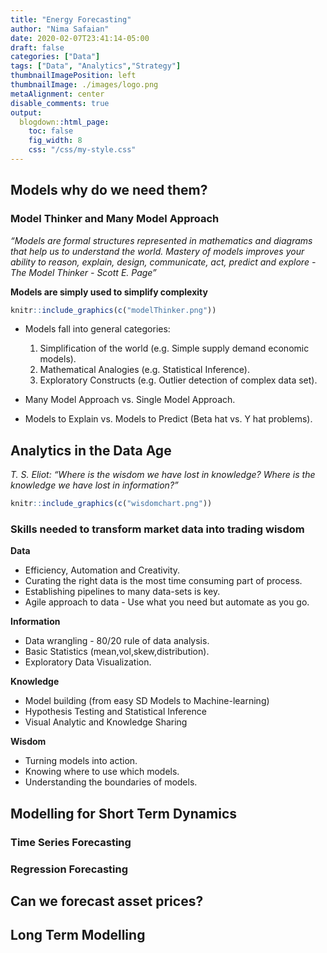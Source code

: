 ```yaml
---
title: "Energy Forecasting"
author: "Nima Safaian"
date: 2020-02-07T23:41:14-05:00
draft: false
categories: ["Data"]
tags: ["Data", "Analytics","Strategy"]
thumbnailImagePosition: left
thumbnailImage: ./images/logo.png
metaAlignment: center
disable_comments: true
output:
  blogdown::html_page:
    toc: false
    fig_width: 8
    css: "/css/my-style.css"
---
```


## Models why do we need them?

### Model Thinker and Many Model Approach

*"Models are formal structures represented in mathematics and diagrams that help us to understand the world. Mastery of models improves your ability to reason, explain, design, communicate, act, predict and explore - The Model Thinker - Scott E. Page"* 

**Models are simply used to simplify complexity**

```r
knitr::include_graphics(c("modelThinker.png"))
```

+ Models fall into general categories: 

  1. Simplification of the world (e.g. Simple supply demand economic models).
  2. Mathematical Analogies (e.g. Statistical Inference).
  3. Exploratory Constructs (e.g. Outlier detection of complex data set).
+ Many Model Approach vs. Single Model Approach.
+ Models to Explain vs. Models to Predict (Beta hat vs. Y hat problems).

## Analytics in the Data Age 

*T. S. Eliot: “Where is the wisdom we have lost in knowledge? Where is the knowledge we have lost in information?”* 

```r
knitr::include_graphics(c("wisdomchart.png"))
```
  

### Skills needed to transform market data into trading wisdom

**Data**

+ Efficiency, Automation and Creativity.  
+ Curating the right data is the most time consuming part of process.
+ Establishing pipelines to many data-sets is key.
+ Agile approach to data - Use what you need but automate as you go.

**Information**  

+ Data wrangling - 80/20 rule of data analysis.
+ Basic Statistics (mean,vol,skew,distribution).
+ Exploratory Data Visualization.

**Knowledge**

+ Model building (from easy SD Models to Machine-learning)
+ Hypothesis Testing and Statistical Inference
+ Visual Analytic and Knowledge Sharing  

**Wisdom** 

+ Turning models into action.
+ Knowing where to use which models.
+ Understanding the boundaries of models.




## Modelling for Short Term Dynamics

### Time Series Forecasting

### Regression Forecasting


## Can we forecast asset prices? 



## Long Term Modelling








